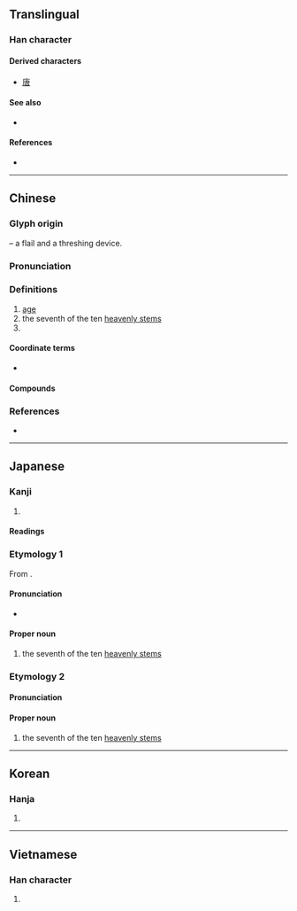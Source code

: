 {{character info}}
==Translingual==

===Han character===
{{Han char|rn=53|rad=广|as=05|sn=8|four=00237|canj=ILO|ids=⿸广⿻コ大}}

====Derived characters====
* [[唐]]

====See also====
* {{l|mul|康}}

====References====
* {{Han ref|kx=0344.220|dkj=09278|dj=0654.100|hdz=20879.060|uh=5E9A|ud=24218|bh=A9B0|bd=43440}}

----

==Chinese==
{{zh-forms}}

===Glyph origin===
{{Han etym}}
{{liushu|p}} – a flail and a threshing device.

===Pronunciation===
{{zh-pron
|m=gēng
|m-s=gen1
|c=gang1
|c-t=
|g=gien1
|h=pfs=kâng;gd=gang1
|j=geng1
|mb=
|md=gĕng
|mn=keⁿ/kiⁿ/keng
|mn_note=keⁿ, kiⁿ - vernacular, keng - literary
|mn-t=gên1
|w=1kan
|x=gen1
|mc=y
|oc=y
|ma=
|cat=n,pn
}}

===Definitions===
{{zh-hanzi}}

# [[age]]
# the seventh of the ten [[heavenly stem]]s
# {{surname|zh}}

====Coordinate terms====
* {{list:heavenly stems/zh}}

====Compounds====
{{zh-der|守庚申|庚癸|庚子賠款|同庚|倉庚|庚郵|庚子拳亂|庚子之役|庚信|年庚|定庚|庚帖|庚辛|呼庚呼癸|庚癸之呼|武庚|長庚|貴庚}}

===References===
* {{thcwd|3886}}

{{C|zh|Heavenly stems}}

----

==Japanese==

===Kanji===
{{ja-kanji|grade=|rs=广05}}

# {{rfdef|ja|sort=广05}}

====Readings====
{{ja-readings
|goon=きょう<きやう
|kanon=こう<かう
|kun=かのえ-
|nanori=かのえ, き, みち, やす
}}

===Etymology 1===
{{ja-kanjitab|こう|yomi=o}}
{{wp|lang=ja}}
From {{der|ja|ltc|庚|tr=kæng|sort=こう}}.

====Pronunciation====
{{ja-pron|acc=1|y=ko|こう}}
* {{hmp|ja|鸛|公|爻|功|巧|甲|交|行|劫|孝|更|抗|効|幸|侯|紅|香|候|校|貢|項|項|綱|稿|蝗|蝗|薨|講|恋う|請う|乞う|恍|皎|斯う|sort=こう}}

====Proper noun====
{{ja-pos|proper|こう}}

# the seventh of the ten [[heavenly stem]]s

===Etymology 2===
{{ja-kanjitab|かのえ|yomi=k}}
{{com|ja|金|の|兄|tr1=Ka|t1={{w|Metal (Wu Xing)|Metal}}|pos1=one of the {{w|Wu Xing|Five Elements}}|tr2=no|pos2=attributive marker|tr3=e|t3=[[elder brother]]|sort=かのえ}}

====Pronunciation====
{{ja-pron|acc=0|y=k|かのえ}}

====Proper noun====
{{ja-pos|proper|かのえ}}

# the seventh of the ten [[heavenly stem]]s

{{cln|ja|words with multiple readings}}
{{topics|ja|Heavenly stems|sort=こう}}

----

==Korean==

===Hanja===
{{ko-hanja|별|경}}

# {{hanja form of|경|[[star]]}}

----

==Vietnamese==

===Han character===
{{vi-readings|reading=canh|rs=广05}}

# {{rfdef|vi|sort=广05}}